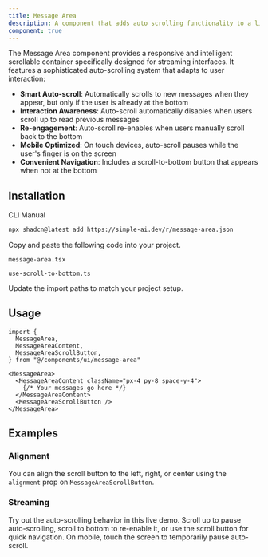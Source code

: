 ```yaml
---
title: Message Area
description: A component that adds auto scrolling functionality to a list of messages.
component: true
---
```


<ComponentPreview
  name="chat-message-area-demo"
  description="A component that adds auto scrolling functionality to a list of messages."
/>

The Message Area component provides a responsive and intelligent scrollable container specifically designed for streaming interfaces. It features a sophisticated auto-scrolling system that adapts to user interaction:

- **Smart Auto-scroll**: Automatically scrolls to new messages when they appear, but only if the user is already at the bottom
- **Interaction Awareness**: Auto-scroll automatically disables when users scroll up to read previous messages
- **Re-engagement**: Auto-scroll re-enables when users manually scroll back to the bottom
- **Mobile Optimized**: On touch devices, auto-scroll pauses while the user's finger is on the screen
- **Convenient Navigation**: Includes a scroll-to-bottom button that appears when not at the bottom

## Installation

<CodeTabs>

<TabsList>
  <TabsTrigger value="cli">CLI</TabsTrigger>
  <TabsTrigger value="manual">Manual</TabsTrigger>
</TabsList>
<TabsContent value="cli">

```bash
npx shadcn@latest add https://simple-ai.dev/r/message-area.json
```

</TabsContent>

<TabsContent value="manual">

<Steps>

<Step>Copy and paste the following code into your project.</Step>

`message-area.tsx`

<ComponentSource name="message-area" />

`use-scroll-to-bottom.ts`

<ComponentSource name="use-scroll-to-bottom" />

<Step>Update the import paths to match your project setup.</Step>

</Steps>

</TabsContent>

</CodeTabs>

## Usage

```tsx
import {
  MessageArea,
  MessageAreaContent,
  MessageAreaScrollButton,
} from "@/components/ui/message-area"
```

```tsx
<MessageArea>
  <MessageAreaContent className="px-4 py-8 space-y-4">
    {/* Your messages go here */}
  </MessageAreaContent>
  <MessageAreaScrollButton />
</MessageArea>
```

## Examples

### Alignment

You can align the scroll button to the left, right, or center using the `alignment` prop on `MessageAreaScrollButton`.

<ComponentPreview
  name="chat-message-area-demo-alignment"
  description="A chat message area demo with alignment centered."
/>

### Streaming

Try out the auto-scrolling behavior in this live demo. Scroll up to pause auto-scrolling, scroll to bottom to re-enable it, or use the scroll button for quick navigation. On mobile, touch the screen to temporarily pause auto-scroll.

<ComponentPreview
  name="chat-message-area-demo-streaming"
  description="A chat message area demo with streaming messages."
/>